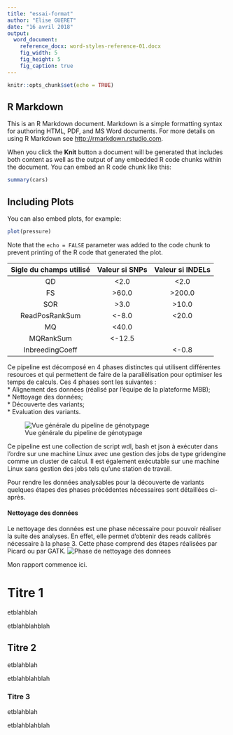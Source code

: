 ```yaml
---
title: "essai-format"
author: "Elise GUERET"
date: "16 avril 2018"
output: 
  word_document:
    reference_docx: word-styles-reference-01.docx
    fig_width: 5
    fig_height: 5
    fig_caption: true
---
```


```r
knitr::opts_chunk$set(echo = TRUE)
```

## R Markdown

This is an R Markdown document. Markdown is a simple formatting syntax for authoring HTML, PDF, and MS Word documents. For more details on using R Markdown see <http://rmarkdown.rstudio.com>.

When you click the **Knit** button a document will be generated that includes both content as well as the output of any embedded R code chunks within the document. You can embed an R code chunk like this:

```r
summary(cars)
```

## Including Plots

You can also embed plots, for example:

```r
plot(pressure)
```

Note that the `echo = FALSE` parameter was added to the code chunk to prevent printing of the R code that generated the plot.


| Sigle du champs utilisé | Valeur si SNPs | Valeur si INDELs |
| :---------------------: | :------------: | :--------------: |
| QD | <2.0 | <2.0 |
| FS | >60.0 | >200.0 |
| SOR | >3.0 | >10.0 |
| ReadPosRankSum | <-8.0 | <20.0 |
| MQ | <40.0 |   |
| MQRankSum | <-12.5 |   |
| InbreedingCoeff |   | <-0.8 |


Ce pipeline est décomposé en 4 phases distinctes qui utilisent différentes resources et qui permettent de faire de la parallèlisation pour optimiser les temps de calculs. Ces 4 phases sont les suivantes :    
* Alignement des données (réalisé par l'équipe de la plateforme MBB);   
* Nettoyage des données;    
* Découverte des variants;   
* Evaluation des variants.    

![Vue générale du pipeline de génotypage](vue générale phases.PNG)

Ce pipeline est une collection de script wdl, bash et json à exécuter dans l'ordre sur une machine Linux avec une gestion des jobs de type gridengine comme un cluster de calcul. Il est également exécutable sur une machine Linux sans gestion des jobs tels qu'une station de travail.

Pour rendre les données analysables pour la découverte de variants quelques étapes des phases précédentes nécessaires sont détaillées ci-après. 

#### Nettoyage des données

Le nettoyage des données est une phase nécessaire pour pouvoir réaliser la suite des analyses. En effet, elle permet d'obtenir des reads calibrés nécessaire à la phase 3. Cette phase comprend des étapes réalisées par Picard ou par GATK. 
![Phase de nettoyage des donnees](NettoyageDonnees.PNG)   

Mon rapport commence ici.

# Titre 1 

etblahblah

etblahblahblah

## Titre 2

etblahblah

etblahblahblah

### Titre 3

etblahblah

etblahblahblah